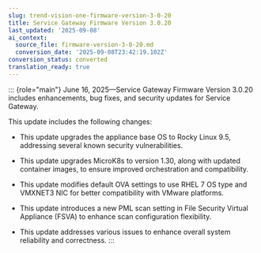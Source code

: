 ```yaml
---
slug: trend-vision-one-firmware-version-3-0-20
title: Service Gateway Firmware Version 3.0.20
last_updated: '2025-09-08'
ai_context:
  source_file: firmware-version-3-0-20.md
  conversion_date: '2025-09-08T23:42:19.102Z'
conversion_status: converted
translation_ready: true
---
```


::: {role="main"}
June 16, 2025—Service Gateway Firmware Version 3.0.20 includes enhancements, bug fixes, and security updates for Service Gateway.

This update includes the following changes:

- This update upgrades the appliance base OS to Rocky Linux 9.5, addressing several known security vulnerabilities.

- This update upgrades MicroK8s to version 1.30, along with updated container images, to ensure improved orchestration and compatibility.

- This update modifies default OVA settings to use RHEL 7 OS type and VMXNET3 NIC for better compatibility with VMware platforms.

- This update introduces a new PML scan setting in File Security Virtual Appliance (FSVA) to enhance scan configuration flexibility.

- This update addresses various issues to enhance overall system reliability and correctness.
:::
